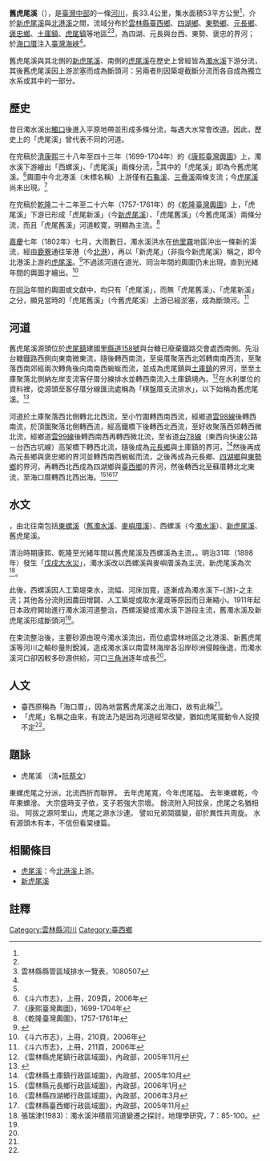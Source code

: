 {{Distinguish|新虎尾溪|虎尾溪}}
{{Infobox river
| river_name = 舊虎尾溪
| native_name = Kū Hó͘-bóe-khe
| other_name = 
| image_name = Kū Hó͘-bóe-khe 20210701.jpg
| image_size = 300px
| caption    = 
| origin     = [[虎尾鎮|虎尾鎮]]建國里
| mouth      =  海口厝
| progression = [[臺灣海峽|臺灣海峽]]
| basin_countries =
| location   = [[雲林縣|雲林縣]][[臺西鄉|臺西鄉]]、[[四湖鄉|四湖鄉]]、[[東勢鄉|東勢鄉]]、[[元長鄉|元長鄉]]、[[褒忠鄉|褒忠鄉]]、[[土庫鎮|土庫鎮]]、[[虎尾鎮|虎尾鎮]]<ref name="區域排水"/>
| length     = 33.4公里
| elevation  = 25公尺
| mouth_elevation = 0
| discharge  = 
| watershed  = 53平方公里
}}
'''舊虎尾溪'''（{{lang-nan-tw|Kū Hó͘-bóe-khe}}），是[[臺灣中部|臺灣中部]]的一條[[河川|河川]]，長33.4公里，集水面積53平方公里<ref name="wra"/>，介於[[新虎尾溪|新虎尾溪]]與[[北港溪|北港溪]]之間，流域分布於[[雲林縣|雲林縣]][[臺西鄉|臺西鄉]]、[[四湖鄉|四湖鄉]]、[[東勢鄉|東勢鄉]]、[[元長鄉|元長鄉]]、[[褒忠鄉|褒忠鄉]]、[[土庫鎮|土庫鎮]]、[[虎尾鎮|虎尾鎮]]等地區<ref name="褒忠鄉"/><ref name="區域排水">雲林縣縣管區域排水一覽表，1080507</ref>，為四湖、元長與台西、東勢、褒忠的界河；於[[海口厝|海口厝]]注入[[臺灣海峽|臺灣海峽]]<ref name="臺西鄉"/>。

舊虎尾溪與其北側的[[新虎尾溪|新虎尾溪]]、南側的[[虎尾溪|虎尾溪]]在歷史上曾經皆為[[濁水溪|濁水溪]]下游分流，其後舊虎尾溪因上游淤塞而成為斷頭河：另兩者則因築堤截斷分流而各自成為獨立水系或其中的一部分。

==歷史==
昔日濁水溪出[[觸口|觸口]]後進入平原地帶並形成多條分流，每遇大水常會改道。因此，歷史上的「虎尾溪」曾代表不同的河道。

在完稿於[[清|清]][[康熙|康熙]]三十八年至四十三年（1699-1704年）的《[[康熙臺灣輿圖|康熙臺灣輿圖]]》上，濁水溪下游繪出「西螺溪」、「虎尾溪」兩條分流，<ref name="康熙臺灣輿圖"/>其中的「虎尾溪」即為今舊虎尾溪。<ref>《斗六市志》，上冊，209頁，2006年</ref>輿圖中今北港溪（未標名稱）上游僅有[[石龜溪|石龜溪]]、[[三疊溪|三疊溪]]兩條支流；今[[虎尾溪|虎尾溪]]尚未出現。<ref name="康熙臺灣輿圖">《康熙臺灣輿圖》，1699-1704年</ref>

在完稿於[[乾隆|乾隆]]二十二年至二十六年（1757-1761年）的《[[乾隆臺灣輿圖|乾隆臺灣輿圖]]》上，「虎尾溪」下游已形成「虎尾新溪」（今[[新虎尾溪|新虎尾溪]]）、「虎尾舊溪」（今舊虎尾溪）兩條分流，而且「虎尾舊溪」河道較寛，明顯為主流。<ref>《乾隆臺灣輿圖》，1757-1761年</ref>

[[嘉慶|嘉慶]]七年（1802年）七月，大雨數日，濁水溪洪水在[[他里霧堡|他里霧]]地區沖出一條新的溪流，經由[[鹿寮_(雲林縣)|鹿藔]]通往笨港（今[[北港|北港]]），再以「新虎尾」（非指今新虎尾溪）稱之，即今北港溪上游的[[虎尾溪|虎尾溪]]。<ref>{{Cite web |url=https://ctext.org/wiki.pl?if=gb&chapter=342910 |title=《[[臺灣采訪冊|臺灣采訪冊]]》，1830年 |access-date=2019-09-11 |archive-date=2020-02-16 |archive-url=https://web.archive.org/web/20200216061208/https://ctext.org/wiki.pl?if=gb&chapter=342910 |dead-url=no }}</ref>不過該河道在道光、同治年間的輿圖仍未出現，直到光緒年間的輿圖才繪出。<ref>《斗六市志》，上冊，210頁，2006年</ref>

在[[同治|同治]]年間的輿圖或文獻中，均只有「虎尾溪」，而無「虎尾舊溪」、「虎尾新溪」之分，顯見當時的「虎尾舊溪」（今舊虎尾溪）上游已經淤塞，成為斷頭河。<ref>《斗六市志》，上冊，211頁，2006年</ref>

== 河道 ==
舊虎尾溪源頭位於[[虎尾鎮|虎尾鎮]]建國里[[縣道158號|縣道158號]]與台糖已廢棄鐡路交會處西南側。先沿台糖鐡路西側向東南微東流，隨後轉西南流，至吳厝聚落西北郊轉南南西流，至聚落西南郊經兩次轉角後向南南西蜿蜒而流，並成為虎尾鎮與[[土庫鎮|土庫鎮]]的界河，至至土庫聚落北側納左岸支流客仔厝分線排水並轉西南流入土庫鎮境內。<ref>《雲林縣虎尾鎮行政區域圖》，內政部，2005年11月</ref>在水利單位的資料裡，從源頭至客仔厝分線匯流處稱為「棋盤厝支流排水」，以下始稱為舊虎尾溪。<ref>{{Cite web |url=https://gic.wra.gov.tw/Gis/map |title=水利地理資訊服務平台 |accessdate=2019-09-18 |archive-date=2019-09-21 |archive-url=https://web.archive.org/web/20190921063236/https://gic.wra.gov.tw/Gis/map |dead-url=no }}</ref>

河道於土庫聚落西北側轉北北西流，至小竹圍轉西南西流，經鄉道[[雲98線|雲98線]]後轉西南流，於頂圍聚落北側轉西流，經高鐵橋下後轉西北西流，至好收聚落西郊轉西微北流，經鄉道[[雲99線|雲99線]]後轉西南西再轉西微北流，至省道[[台78線|台78線]]（東西向快速公路－台西古坑線）高架橋下轉西北流，隨後成為[[元長鄉|元長鄉]]與土庫鎮的界河，<ref>《雲林縣土庫鎮行政區域圖》，內政部，2005年10月</ref>然後再成為元長鄉與褒忠鄉的界河並轉西南西蜿蜒而流，之後再成為元長鄉、[[四湖鄉|四湖鄉]]與[[東勢鄉|東勢鄉]]的界河，再轉西北西成為四湖鄉與[[臺西鄉|臺西鄉]]的界河，然後轉西北至蘇厝轉北北東流，至海口厝轉西北西出海。<ref>《雲林縣元長鄉行政區域圖》，內政部，2006年1月</ref><ref>《雲林縣四湖鄉行政區域圖》，內政部，2006年3月</ref><ref>《雲林縣臺西鄉行政區域圖》，內政部，2005年11月</ref>

== 水文 ==
{{Fact|[[濁水溪沖積平原|濁水溪沖積平原]]大致上有五條放射狀分流|time=2019-09-11}}，由北往南包括[[東螺溪|東螺溪]]（[[舊濁水溪|舊濁水溪]]、[[麥嶼厝溪|麥嶼厝溪]]）、西螺溪（今[[濁水溪|濁水溪]]）、[[新虎尾溪|新虎尾溪]]、舊虎尾溪{{Fact|及[[北港溪|北港溪]]上游[[虎尾溪|虎尾溪]]|time=2019-09-11}}。

清治時期康熙、乾隆至光緒年間以舊虎尾溪及西螺溪為主流，{{Fact|每次改道後主流有自南向北移的趨勢|time=2019-09-11}}。明治31年（1898年）發生「[[戊戌大水災|戊戌大水災]]」，濁水溪改以西螺溪與麥嶼厝溪為主流，新虎尾溪為次<ref>張瑞津(1983)：濁水溪沖積扇河道變遷之探討，地理學研究，7：85-100。</ref>。

此後，西螺溪因人工築堤束水，流幅、河床加寬，逐漸成為濁水溪下-{游}-之主流；其他各分流則因農田增闢、人工築堤或取水灌溉等原因而日漸縮小。1911年起日本政府開始進行濁水溪河道整治，西螺溪變成濁水溪下游段主流，舊濁水溪及新虎尾溪形成斷頭河<ref name="王鑫"/>。

在束流整治後，主要砂源由現今濁水溪流出，而位處雲林地區之北港溪、新舊虎尾溪等河川之輸砂量則銳減，造成濁水溪以南雲林海岸各沿岸砂洲侵蝕後退，而濁水溪河口卻因較多砂源供給，河口[[三角洲|三角洲]]逐年成長<ref name="國發會"/>。

== 人文 ==
*臺西原稱為「海口厝」，因為地當舊虎尾溪之出海口，故有此稱<ref name="whsh"/>。
*「虎尾」名稱之由來，有說法乃是因為河道經常改變，猶如虎尾擺動令人捉摸不定<ref name="王派仁"/>。

==題詠==
<poem>
*虎尾溪 （淸•[[阮蔡文|阮蔡文]]）
東螺虎尾之分派，北流西折而聯界。
去年虎尾寬，今年虎尾隘。
去年東螺乾，今年東螺澮。
大宗盛時支子依，支子若強大宗壞。
餘流附入阿拔泉，虎尾之名猶相沿。
阿拔之源阿里山，虎尾之源水沙連。
譬如兄弟鬩牆變，卻於異性共周旋。
水有源頭木有本，不信但看棠棣篇。
</poem>

== 相關條目 ==
*[[虎尾溪|虎尾溪]]：今[[北港溪|北港溪]]上游。
*[[新虎尾溪|新虎尾溪]]

== 註釋 ==
{{Reflist| refs=
<ref name="whsh">{{cite web|language=zh-tw|url=http://teacher.whsh.tc.edu.tw/huanyin/tw_teaching_308.htm#b18|title=地名解說集錦|author=|publisher=國立臺中文華高級中學|date=|accessdate=2015-09-06|archive-date=2020-06-24|archive-url=https://web.archive.org/web/20200624050033/https://teacher.whsh.tc.edu.tw/huanyin/tw_teaching_308.htm#b18|dead-url=yes}}</ref>

<ref name="國發會">{{cite book|author= |coauthors=|title= 濁水溪流域整體治理綱要計畫(101 至 104 年)|year=中華民國 102 年 5 月 |publisher=國家發展委員會  |location=臺北市 |pages= |isbn= }}</ref>

<ref name="王派仁">{{cite web|language=zh-tw|url=http://subtpg.tpg.gov.tw/web-life/taiwan/9804/9804-06.html|title=承載糖鐵歷史的虎尾糖廠鐵橋|author=王派仁|publisher=|date=|accessdate=2015-09-06|archive-date=2016-03-06|archive-url=https://web.archive.org/web/20160306073733/http://subtpg.tpg.gov.tw/web-life/taiwan/9804/9804-06.html|dead-url=no}}</ref>

<ref name="wra">{{cite book|author=經濟部水利署水利規劃試驗所|title=水文地文區域化不確定性對西南沿海淹水敏感區之影響研究(2/2) |year=2013年12月 |publisher= 經濟部水利署 |location= |pages=2-6 |isbn= }}</ref>

<ref name="臺西鄉">{{cite web|language=zh-tw|url=http://www.taihsi.gov.tw/content/index.asp?m=1&m1=3&m2=14|title=認識臺西-地理環境|author=|publisher=雲林縣臺西鄉公所全球資訊網|date=|accessdate=2015-09-06|archive-date=2020-09-25|archive-url=https://web.archive.org/web/20200925162554/http://www.taihsi.gov.tw/content/index.asp?m=1&m1=3&m2=14|dead-url=no}}</ref>

<ref name="褒忠鄉">{{cite web|language=zh-tw|url=http://www.baojhong.gov.tw/content/index.asp?m=1&m1=4&m2=18|title=公所簡介-首長專區|author=|publisher=雲林縣褒忠鄉公所全球資訊網|date=|accessdate=2015-09-06|archiveurl=https://web.archive.org/web/20150711235947/http://www.baojhong.gov.tw/content/index.asp?m=1&m1=4&m2=18|archivedate=2015-07-11|deadurl=yes}}</ref>

<ref name="王鑫">{{cite web|language=zh-tw|url=http://nrch.cca.gov.tw/twpedia.php?id=1485|title=濁水溪|author=王鑫|publisher=臺灣大百科全書|date=|accessdate=2015-09-06}}{{dead link|date=2018年4月 |bot=InternetArchiveBot |fix-attempted=yes }}</ref>

<!--<ref name="水利署第四河川局">{{cite web|language=zh-tw|url=http://www.wra04.gov.tw/ct.asp?xItem=60255&ctNode=31519&mp=99|title=清朝、日治時期的濁水溪防洪|author=|publisher=水利署第四河川局|date=|accessdate=2015-09-02|deadurl=yes|archiveurl=https://web.archive.org/web/20160304111521/http://www.wra04.gov.tw/ct.asp?xItem=60255&ctNode=31519&mp=99|archivedate=2016-03-04}}</ref>-->
}}

{{台灣河流}}
[[Category:雲林縣河川|Category:雲林縣河川]]
[[Category:臺西鄉|Category:臺西鄉]]